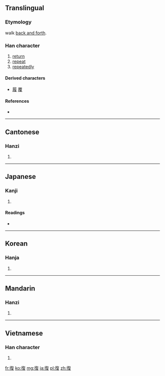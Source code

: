 {{also|复|覆}}
==Translingual==

===Etymology===
{{Han compound|彳|复|c1=s|c2=p|t1=walk|t2=repeat|ls=psc}}

walk [[back and forth]].

===Han character===
{{Han char|rn=60|rad=彳|as=09|sn=12|four=2824<sub>7</sub>|canj=竹人人日水 (HOOAE)}}

# [[return]]
# [[repeat]]
# [[repeatedly]]

====Derived characters====
* [[履]] [[覆]]

====References====
* {{Han ref|kx=0369.220|dkj=10183|dj=0695.150|hdz=20834.020|uh=5FA9|ud=24489|bh=B45F|bd=46175}}

----

==Cantonese==

===Hanzi===
{{yue-hanzi|jyut=|y=fuk6|sim=复}}

# {{defn|lang=yue|sort=彳09}}

----

==Japanese==

===Kanji===
{{ja-kanji|grade=5|rs=彳09}}

# {{defn|lang=ja|sort=彳09}}

====Readings====
* {{ja-readings|on=[[ふく]] (fuku)|kun=[[かえる]] (kaeru), [[かえす]] (kaesu), [[また]] (mata)}}

----

==Korean==

===Hanja===
{{ko-hanja|hangeul=[[복]], [[부]]|eumhun=|rv=bok, bu|mr=pok, pu|y=pok, pu}}

# {{defn|lang=ko|sort=彳09}}

----

==Mandarin==

===Hanzi===
{{cmn-hanzi|sim=复|pin=[[fù]] ([[fu4]])|wg=fu<sup>4</sup>}}

# {{defn|lang=cmn|sort=彳09}}

----

==Vietnamese==

===Han character===
{{vi-hantu|[[phục]], [[phức]]|rs=彳09}}

# {{defn|lang=vi|sort=彳09}}

[[fr:復]]
[[ko:復]]
[[mg:復]]
[[ja:復]]
[[pl:復]]
[[zh:復]]